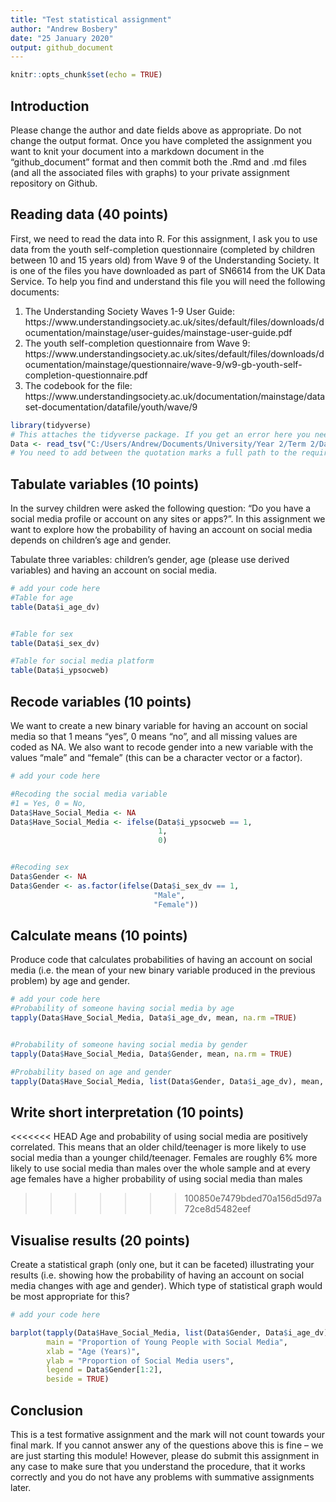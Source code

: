 ```yaml
---
title: "Test statistical assignment"
author: "Andrew Bosbery"
date: "25 January 2020"
output: github_document
---
```


```r
knitr::opts_chunk$set(echo = TRUE)
```

## Introduction

Please change the author and date fields above as appropriate. Do not change the output format. Once you have completed the assignment you want to knit your document into a markdown document in the "github_document" format and then commit both the .Rmd and .md files (and all the associated files with graphs) to your private assignment repository on Github.

## Reading data (40 points)

First, we need to read the data into R. For this assignment, I ask you to use data from the youth self-completion questionnaire (completed by children between 10 and 15 years old) from Wave 9 of the Understanding Society. It is one of the files you have downloaded as part of SN6614 from the UK Data Service. To help you find and understand this file you will need the following documents:

1) The Understanding Society Waves 1-9 User Guide: https://www.understandingsociety.ac.uk/sites/default/files/downloads/documentation/mainstage/user-guides/mainstage-user-guide.pdf
2) The youth self-completion questionnaire from Wave 9: https://www.understandingsociety.ac.uk/sites/default/files/downloads/documentation/mainstage/questionnaire/wave-9/w9-gb-youth-self-completion-questionnaire.pdf
3) The codebook for the file: https://www.understandingsociety.ac.uk/documentation/mainstage/dataset-documentation/datafile/youth/wave/9


```r
library(tidyverse)
# This attaches the tidyverse package. If you get an error here you need to install the package first. 
Data <- read_tsv("C:/Users/Andrew/Documents/University/Year 2/Term 2/Data Analysis 3/Project/data/UKDA-6614-tab/tab/ukhls_w9/i_youth.tab")
# You need to add between the quotation marks a full path to the required file on your computer.


```

## Tabulate variables (10 points)

In the survey children were asked the following question: "Do you have a social media profile or account on any sites or apps?". In this assignment we want to explore how the probability of having an account on social media depends on children's age and gender.

Tabulate three variables: children's gender, age (please use derived variables) and having an account on social media.

```r
# add your code here
#Table for age
table(Data$i_age_dv)


#Table for sex
table(Data$i_sex_dv)

#Table for social media platform
table(Data$i_ypsocweb)

```

## Recode variables (10 points)

We want to create a new binary variable for having an account on social media so that 1 means "yes", 0 means "no", and all missing values are coded as NA. We also want to recode gender into a new variable with the values "male" and "female" (this can be a character vector or a factor).

```r
# add your code here

#Recoding the social media variable
#1 = Yes, 0 = No,
Data$Have_Social_Media <- NA
Data$Have_Social_Media <- ifelse(Data$i_ypsocweb == 1,
                                 1,
                                 0)


#Recoding sex
Data$Gender <- NA
Data$Gender <- as.factor(ifelse(Data$i_sex_dv == 1,
                                "Male",
                                "Female"))


```


## Calculate means (10 points)

Produce code that calculates probabilities of having an account on social media (i.e. the mean of your new binary variable produced in the previous problem) by age and gender. 

```r
# add your code here
#Probability of someone having social media by age
tapply(Data$Have_Social_Media, Data$i_age_dv, mean, na.rm =TRUE)


#Probability of someone having social media by gender
tapply(Data$Have_Social_Media, Data$Gender, mean, na.rm = TRUE)

#Probability based on age and gender
tapply(Data$Have_Social_Media, list(Data$Gender, Data$i_age_dv), mean, na.rm = TRUE)
```

## Write short interpretation (10 points)

<<<<<<< HEAD
Age and probability of using social media are positively correlated. This means that an older child/teenager is more likely to use social media than a younger child/teenager. Females are roughly 6% more likely to use social media than males over the whole sample and at every age females have a higher probability of using social media than males

>>>>>>> 100850e7479bded70a156d5d97a72ce8d5482eef

## Visualise results (20 points)

Create a statistical graph (only one, but it can be faceted) illustrating your results (i.e. showing how the probability of having an account on social media changes with age and gender). Which type of statistical graph would be most appropriate for this?

```r
# add your code here

barplot(tapply(Data$Have_Social_Media, list(Data$Gender, Data$i_age_dv), mean, na.rm = TRUE),
        main = "Proportion of Young People with Social Media",
        xlab = "Age (Years)",
        ylab = "Proportion of Social Media users",
        legend = Data$Gender[1:2], 
        beside = TRUE)


```

## Conclusion

This is a test formative assignment and the mark will not count towards your final mark. If you cannot answer any of the questions above this is fine -- we are just starting this module! However, please do submit this assignment in any case to make sure that you understand the procedure, that it works correctly and you do not have any problems with summative assignments later.

